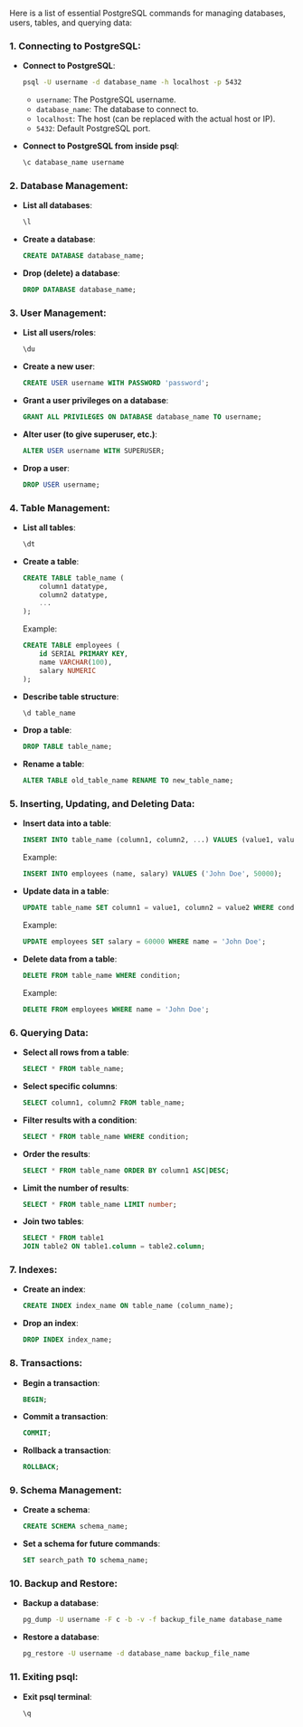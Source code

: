 Here is a list of essential PostgreSQL commands for managing databases, users, tables, and querying data:

### 1. **Connecting to PostgreSQL:**

- **Connect to PostgreSQL**:

  ```bash
  psql -U username -d database_name -h localhost -p 5432
  ```

  - `username`: The PostgreSQL username.
  - `database_name`: The database to connect to.
  - `localhost`: The host (can be replaced with the actual host or IP).
  - `5432`: Default PostgreSQL port.

- **Connect to PostgreSQL from inside psql**:
  ```sql
  \c database_name username
  ```

### 2. **Database Management:**

- **List all databases**:
  ```sql
  \l
  ```
- **Create a database**:
  ```sql
  CREATE DATABASE database_name;
  ```
- **Drop (delete) a database**:
  ```sql
  DROP DATABASE database_name;
  ```

### 3. **User Management:**

- **List all users/roles**:
  ```sql
  \du
  ```
- **Create a new user**:
  ```sql
  CREATE USER username WITH PASSWORD 'password';
  ```
- **Grant a user privileges on a database**:
  ```sql
  GRANT ALL PRIVILEGES ON DATABASE database_name TO username;
  ```
- **Alter user (to give superuser, etc.)**:
  ```sql
  ALTER USER username WITH SUPERUSER;
  ```
- **Drop a user**:
  ```sql
  DROP USER username;
  ```

### 4. **Table Management:**

- **List all tables**:
  ```sql
  \dt
  ```
- **Create a table**:
  ```sql
  CREATE TABLE table_name (
      column1 datatype,
      column2 datatype,
      ...
  );
  ```
  Example:
  ```sql
  CREATE TABLE employees (
      id SERIAL PRIMARY KEY,
      name VARCHAR(100),
      salary NUMERIC
  );
  ```
- **Describe table structure**:
  ```sql
  \d table_name
  ```
- **Drop a table**:
  ```sql
  DROP TABLE table_name;
  ```
- **Rename a table**:
  ```sql
  ALTER TABLE old_table_name RENAME TO new_table_name;
  ```

### 5. **Inserting, Updating, and Deleting Data:**

- **Insert data into a table**:
  ```sql
  INSERT INTO table_name (column1, column2, ...) VALUES (value1, value2, ...);
  ```
  Example:
  ```sql
  INSERT INTO employees (name, salary) VALUES ('John Doe', 50000);
  ```
- **Update data in a table**:
  ```sql
  UPDATE table_name SET column1 = value1, column2 = value2 WHERE condition;
  ```
  Example:
  ```sql
  UPDATE employees SET salary = 60000 WHERE name = 'John Doe';
  ```
- **Delete data from a table**:
  ```sql
  DELETE FROM table_name WHERE condition;
  ```
  Example:
  ```sql
  DELETE FROM employees WHERE name = 'John Doe';
  ```

### 6. **Querying Data:**

- **Select all rows from a table**:
  ```sql
  SELECT * FROM table_name;
  ```
- **Select specific columns**:
  ```sql
  SELECT column1, column2 FROM table_name;
  ```
- **Filter results with a condition**:
  ```sql
  SELECT * FROM table_name WHERE condition;
  ```
- **Order the results**:
  ```sql
  SELECT * FROM table_name ORDER BY column1 ASC|DESC;
  ```
- **Limit the number of results**:
  ```sql
  SELECT * FROM table_name LIMIT number;
  ```
- **Join two tables**:
  ```sql
  SELECT * FROM table1
  JOIN table2 ON table1.column = table2.column;
  ```

### 7. **Indexes:**

- **Create an index**:
  ```sql
  CREATE INDEX index_name ON table_name (column_name);
  ```
- **Drop an index**:
  ```sql
  DROP INDEX index_name;
  ```

### 8. **Transactions:**

- **Begin a transaction**:
  ```sql
  BEGIN;
  ```
- **Commit a transaction**:
  ```sql
  COMMIT;
  ```
- **Rollback a transaction**:
  ```sql
  ROLLBACK;
  ```

### 9. **Schema Management:**

- **Create a schema**:
  ```sql
  CREATE SCHEMA schema_name;
  ```
- **Set a schema for future commands**:
  ```sql
  SET search_path TO schema_name;
  ```

### 10. **Backup and Restore:**

- **Backup a database**:
  ```bash
  pg_dump -U username -F c -b -v -f backup_file_name database_name
  ```
- **Restore a database**:
  ```bash
  pg_restore -U username -d database_name backup_file_name
  ```

### 11. **Exiting psql:**

- **Exit psql terminal**:
  ```bash
  \q
  ```

